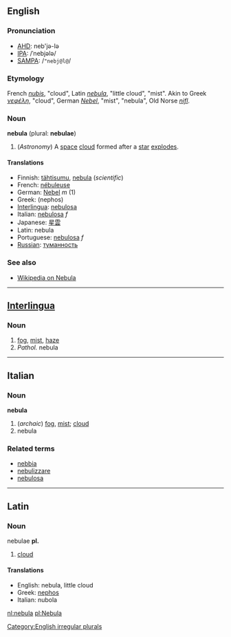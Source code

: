 ==English==

===Pronunciation===
*[[AHD]]: neb'jə-lə
*[[IPA]]: /ˈnebjələ/
*[[SAMPA]]: /<tt>"nebj@l@</tt>/

===Etymology===
French ''[[nubis]]'', "cloud", Latin ''[[nebula]]'', "little cloud", "mist". Akin to Greek ''[[νεφέλη]]'', "cloud", German ''[[Nebel]]'', "mist", "nebula", Old Norse ''[[nifl]]''.

===Noun===
'''nebula''' (plural: '''nebulae''')
#(''Astronomy'') A [[space]] [[cloud]] formed after a [[star]] [[explode]]s.

====Translations====
*Finnish: [[tähtisumu]], [[nebula]] (''scientific'')
*French: [[nébuleuse]]
*German: [[Nebel]] ''m'' (1)
*Greek: (nephos)
*[[Interlingua]]: [[nebulosa]]
*Italian: [[nebulosa]] ''f''
*Japanese: [[星雲]]
*Latin: nebula
*Portuguese: [[nebulosa]] ''f''
*[[Russian]]: [[туманность]]

===See also===
*[[wikipedia:en:Nebula|Wikipedia on Nebula]]

[[Category:English irregular plurals]]
----

==[[Interlingua]]==
===Noun===
# [[fog]], [[mist]], [[haze]]
# ''Pathol.'' nebula

----

==Italian==
===Noun===
'''nebula'''

# (''archaic'') [[fog]], [[mist]]; [[cloud]]
# nebula

===Related terms===
*[[nebbia]]
*[[nebulizzare]]
*[[nebulosa]]

----

==Latin==
===Noun===
nebulae '''pl.'''

# [[cloud]]

====Translations====
*English: nebula, little cloud
*Greek: [[nephos]]
*Italian: nubola

[[nl:nebula]]
[[pl:Nebula]]